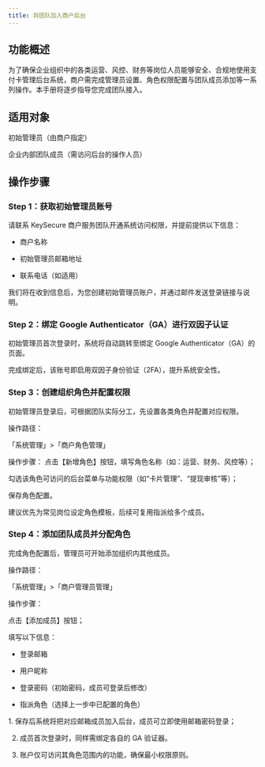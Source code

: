```yaml
---
title: 将团队加入商户后台
---
```


## 功能概述
为了确保企业组织中的各类运营、风控、财务等岗位人员能够安全、合规地使用支付卡管理后台系统，商户需完成管理员设置、角色权限配置与团队成员添加等一系列操作。本手册将逐步指导您完成团队接入。

## 适用对象
初始管理员（由商户指定）

企业内部团队成员（需访问后台的操作人员）

## 操作步骤

### Step 1：获取初始管理员账号
请联系 KeySecure 商户服务团队开通系统访问权限，并提前提供以下信息：

* 商户名称

* 初始管理员邮箱地址

* 联系电话（如适用）

我们将在收到信息后，为您创建初始管理员账户，并通过邮件发送登录链接与说明。


### Step 2：绑定 Google Authenticator（GA）进行双因子认证

初始管理员首次登录时，系统将自动跳转至绑定 Google Authenticator（GA）的页面。

 完成绑定后，该账号即启用双因子身份验证（2FA），提升系统安全性。

### Step 3：创建组织角色并配置权限
初始管理员登录后，可根据团队实际分工，先设置各类角色并配置对应权限。

操作路径：

「系统管理」>「商户角色管理」

操作步骤：
点击【新增角色】按钮，填写角色名称（如：运营、财务、风控等）；

勾选该角色可访问的后台菜单与功能权限（如“卡片管理”、“提现审核”等）；

保存角色配置。

<Note>
建议优先为常见岗位设定角色模板，后续可复用指派给多个成员。
</Note>


### Step 4：添加团队成员并分配角色
完成角色配置后，管理员可开始添加组织内其他成员。

操作路径：

「系统管理」>「商户管理员管理」

操作步骤：

点击【添加成员】按钮；

填写以下信息：

* 登录邮箱

* 用户昵称

* 登录密码（初始密码，成员可登录后修改）

* 指派角色（选择上一步中已配置的角色）

<Tip> 
1. 保存后系统将把对应邮箱成员加入后台，成员可立即使用邮箱密码登录；

2. 成员首次登录时，同样需绑定各自的 GA 验证器。

3. 账户仅可访问其角色范围内的功能，确保最小权限原则。
</Tip>

